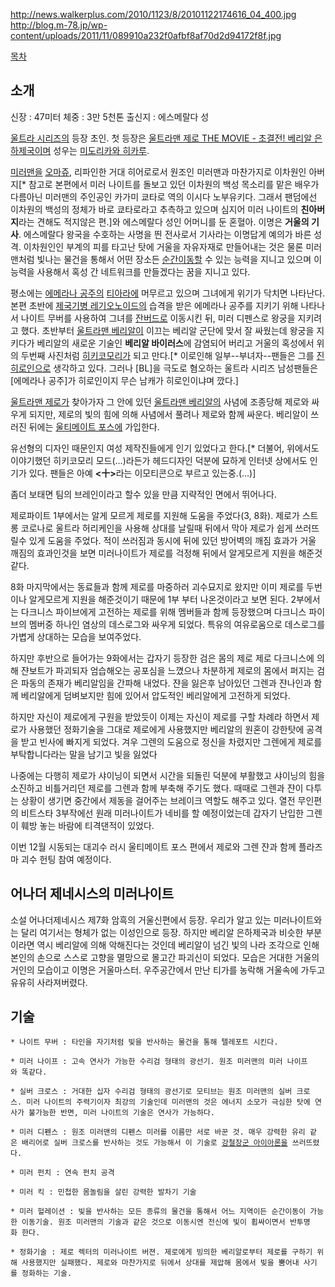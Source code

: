 http://news.walkerplus.com/2010/1123/8/20101122174616_04_400.jpg
http://blog.m-78.jp/wp-content/uploads/2011/11/089910a232f0afbf8af70d2d94172f8f.jpg

[[목차]]
== 소개 ==
신장 : 47미터
체중 : 3만 5천톤
출신지 : 에스메랄다 성

[[울트라 시리즈]]의 등장 초인. 첫 등장은 [[울트라맨 제로 THE MOVIE - 초결전! 베리알 은하제국]]이며 성우는 [[미도리카와 히카루]].

[[미러맨]]을 [[오마쥬]], 리파인한 거대 히어로로서 원조인 미러맨과 마찬가지로 이차원인 아버지[* 참고로 본편에서 미러 나이트를 돌보고 있던 이차원의 백성 목소리를 맡은 배우가 다름아닌 미러맨의 주인공인 카가미 쿄타로 역의 이시다 노부유키다. 그래서 팬덤에선 이차원의 백성의 정체가 바로 쿄타로라고 추측하고 있으며 심지어 미러 나이트의 '''친아버지'''라는 견해도 적지않은 편.]와 에스메랄다 성인 어머니를 둔 혼혈아. 이명은 '''거울의 기사'''. 에스메랄다 왕국을 수호하는 사명을 띈 전사로서 기사라는 이명답게 예의가 바른 성격. 이차원인인 부계의 피를 타고난 탓에 거울을 자유자재로 만들어내는 것은 물론 미러맨처럼 빛나는 물건을 통해서 어떤 장소든 [[순간이동]]할 수 있는 능력을 지니고 있으며 이 능력을 사용해서 혹성 간 네트워크를 만들겠다는 꿈을 지니고 있다.

평소에는 [[에메라나 공주]]의 [[티아라]]에 머무르고 있으며 그녀에게 위기가 닥치면 나타난다. 본편 초반에 [[제국기병 레기오노이드]]의 습격을 받은 에메라나 공주를 지키기 위해 나타나서 나이트 무버를 사용하여 그녀를 [[잔버드]]로 이동시킨 뒤, 미러 디펜스로 왕궁을 지키려고 했다. 초반부터 [[울트라맨 베리알]]이 이끄는 베리알 군단에 맞서 잘 싸웠는데 왕궁을 지키다가 베리알의 새로운 기술인 '''베리알 바이러스'''에 감염되어 버리고 거울의 혹성에서 위의 두번째 사진처럼 [[히키코모리]]가 되고 만다.[* 이로인해 일부--부녀자--팬들은 그를 [[진히로인]]으로 생각하고 있다. 그러나 [BL]을 극도로 혐오하는 울트라 시리즈 남성팬들은 [에메라나 공주]가 히로인이지 무슨 남캐가 히로인이냐며 깠다.]

[[울트라맨 제로]]가 찾아가자 그 안에 있던 [[울트라맨 베리알]]의 사념에 조종당해 제로와 싸우게 되지만, 제로의 빛의 힘에 의해 사념에서 풀려나 제로와 함께 싸운다. 베리알이 쓰러진 뒤에는 [[울티메이트 포스]]에 가입한다. 

유선형의 디자인 때문인지 여성 제작진들에게 인기 있었다고 한다.[* 더불어, 위에서도 이야기했던 히키코모리 모드(...)라든가 헤드디자인 덕분에 묘하게 인터넷 상에서도 인기가 있다. 팬들은 아예 '''<十>'''라는 이모티콘으로 부르고 있는중.(...)]

좀더 보태면 팀의 브레인이라고 할수 있을 만큼 지략적인 면에서 뛰어나다.

제로파이트 1부에서는 알게 모르게 제로를 지원해 도움을 주었다(3, 8화). 제로가 스트롱 코로나로 울트라 허리케인을 사용해 상대를 날릴때 뒤에서 막아 제로가 쉽게 쓰러뜨릴수 있게 도움을 주었다. 적이 쓰러짐과 동시에 뒤에 있던 방어벽의 깨짐 효과가 거울 깨짐의 효과인것을 보면 미러나이트가 제로를 걱정해 뒤에서 알게모르게 지원을 해준것 같다. 

8화 마지막에서는 동료들과 함께 제로를 마중하러 괴수묘지로 왔지만 이미 제로를 두번이나 알게모르게 지원을 해준것이기 때문에 1부 부터 나온것이라고 보면 된다. 2부에서는 다크니스 파이브에게 고전하는 제로를 위해 멤버들과 함께 등장했으며 다크니스 파이브의 멤버중 하나인 염상의 데스로그와 싸우게 되었다. 특유의 여유로움으로 데스로그를 가볍게 상대하는 모습을 보여주었다.

하지만 후반으로 들어가는 9화에서는 갑자기 등장한 검은 몸의 제로 제로 다크니스에 의해 쟌보트가 파괴되자 엄습해오는 공포심을 느꼈으나 차분하게 제로의 몸에서 퍼지는 검은 파동의 존재가 베리알임을 간파해 내었다. 쟌을 잃은후 남아있던 그렌과 쟌나인과 함께 베리알에게 덤벼보지만 힘에 있어서 압도적인 베리알에게 고전하게 되었다. 

하지만 자신이 제로에게 구원을 받았듯이 이제는 자신이 제로를 구할 차례라 하면서 제로가 사용했던 정화기술을 그대로 제로에게 사용했지만 베리알의 원혼이 강한탓에 공격을 받고 빈사에 빠지게 되었다. 겨우 그렌의 도움으로 정신을 차렸지만 그렌에게 제로를 부탁합니다라는 말을 남기고 빛을 잃었다

나중에는 다행히 제로가 샤이닝이 되면서 시간을 되돌린 덕분에 부활했고 샤이닝의 힘을 소진하고 비틀거리던 제로를 그렌과 함께 부축해 주기도 했다. 때때로 그렌과 쟌이 다투는 상황이 생기면 중간에서 제동을 걸어주는 브레이크 역할도 해주고 있다. 열전 무인편의 비트스타 3부작에선 원래 미러나이트가 네비를 할 예정이었는데 갑자기 난입한 그렌이 훼방 놓는 바람에 티격댄적이 있었다.

이번 12월 시동되는 대괴수 러시 울티메이트 포스 편에서 제로와 그렌 쟌과 함께 플라즈마 괴수 헌팅 참여 예정이다.
== 어나더 제네시스의 미러나이트 ==

소설 어나더제네시스 제7화 암흑의 거울신편에서 등장. 우리가 알고 있는 미러나이트와는 달리 여기서는 형체가 없는 이성인으로 등장. 하지만 베리알 은하제국과 비슷한 부분이라면 역시 베리알에 의해 악해진다는 것인데 베리알이 넘긴 빛의 나라 조각으로 인해 본인의 손으로 스스로 고향을 멸망으로 몰고간 파괴신이 되었다. 모습은 거대한 거울의 거인의 모습이고 이명은 거울마스터. 우주공간에서 만난 티가를 농락해 거울속에 가두고 유유히 사라져버렸다. 

== 기술 ==
 * 나이트 무버 : 타인을 자기처럼 빛을 반사하는 물건을 통해 텔레포트 시킨다.

 * 미러 나이프 : 고속 연사가 가능한 수리검 형태의 광선기. 원조 미러맨의 미러 나이프와 똑같다.

 * 실버 크로스 : 거대한 십자 수리검 형태의 광선기로 모티브는 원조 미러맨의 실버 크로스. 미러 나이트의 주력기이자 최강의 기술인데 미러맨의 것은 에너지 소모가 극심한 탓에 연사가 불가능한 반면, 미러 나이트의 기술은 연사가 가능하다. 

 * 미러 디펜스 : 원조 미러맨의 디펜스 미러를 이름만 서로 바꾼 것. 매우 강력한 유리 같은 배리어로 실버 크로스를 반사하는 것도 가능해서 이 기술로 [[강철장군 아이아론]]을 쓰러뜨렸다.

 * 미러 펀치 : 연속 펀치 공격

 * 미러 킥 : 민첩한 몸놀림을 살린 강력한 발차기 기술

 * 미러 헐레이션 : 빛을 반사하는 모든 종류의 물건을 통해서 어느 지역이든 순간이동이 가능한 이동기술. 원조 미러맨의 기술과 같은 것으로 이동시엔 전신에 빛이 휩싸이면서 반투명화 한다. 

 * 정화기술 : 제로 렉터의 미러나이트 버젼. 제로에게 빙의한 베리알로부터 제로를 구하기 위해 사용했지만 실패했다. 제로와 마찬가지로 뒤에서 상대를 제압해 몸에서 빛을 뿜어내 사기를 정화하는 기술.
